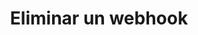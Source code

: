 ---
title: "Eliminar un webhook"
openapi: DELETE /partner/{partnerId}/subscriptions/{subscriptionId}
---